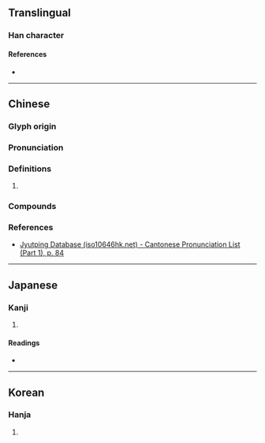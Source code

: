 {{character info}}
==Translingual==

===Han character===
{{Han char|rn=30|rad=口|as=20|sn=23|four=|canj=RYBK|ids=⿰口獻}}

====References====
* {{Han ref|kx=0215.250|dkj=04645|dj=0438.290|hdz=10708.140|uh=56D0|ud=22224}}

----

==Chinese==
{{zh-forms}}

===Glyph origin===
{{Han etym}}

===Pronunciation===
{{zh-pron
|m=zá
|c=zaan3
|mc=y
|oc=y
|cat=
}}

===Definitions===
{{zh-hanzi}}

# {{zh-alt-form|囋|tr=zá}}

===Compounds===
{{zh-der|嘈囐}}

===References===
* [http://www.iso10646hk.net/jp/document/download.jsp Jyutping Database (iso10646hk.net) - Cantonese Pronunciation List (Part 1), p. 84]

----

==Japanese==

===Kanji===
{{ja-kanji|grade=|rs=口20}}

# {{rfdef|ja|sort=口20}}

====Readings====
* {{ja-readings|on=さつ, ざち, がつ, がち|kun=こえ, ただ-す}}

----

==Korean==

===Hanja===
{{ko-hanja|hangeul=잘|rv=jal|mr=chal}}

# {{rfdef|ko|sort=口20}}